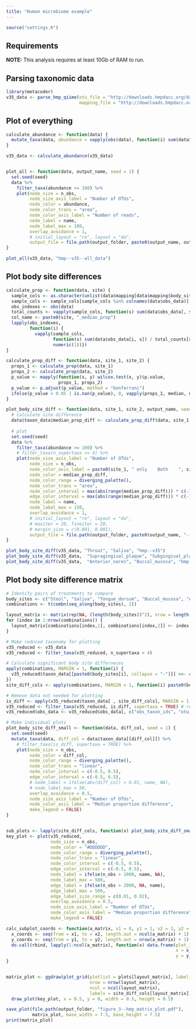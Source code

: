 ```yaml
---
title: "Human microbiome example"
---
```


```r
source("settings.R")
```

## Requirements 

**NOTE:** This analysis requires at least 10Gb of RAM to run. 

## Parsing taxonomic data

```r
library(metacoder)
v35_data <- parse_hmp_qiime(otu_file = "http://downloads.hmpdacc.org/data/HMQCP/otu_table_psn_v35.txt.gz",
                            mapping_file = "http://downloads.hmpdacc.org/data/HMQCP/v35_map_uniquebyPSN.txt.bz2")
```


## Plot of everything

```r
calculate_abundance <- function(data) {
  mutate_taxa(data, abundance = vapply(obs(data), function(i) sum(data$obs_data[i, colnames(data$obs_data) %in% data$mapping$sample_id]), numeric(1)))
}

v35_data <- calculate_abundance(v35_data)


plot_all <- function(data, output_name, seed = 1) {
  set.seed(seed)
  data %>%
    filter_taxa(abundance >= 100) %>%
    plot(node_size = n_obs,
         node_size_axis_label = "Number of OTUs",
         node_color = abundance,
         node_color_trans = "area",
         node_color_axis_label = "Number of reads",
         node_label = name,
         node_label_max = 100,
         overlap_avoidance = 1,
         # initial_layout = "re", layout = "da",
         output_file = file.path(output_folder, paste0(output_name, output_format)))
}

plot_all(v35_data, "hmp--v35--all_data")
```




## Plot body site differences

```r
calculate_prop <- function(data, site) {
  sample_cols <- as.character(unlist(data$mapping[data$mapping$body_site == site, "sample_id"]))
  sample_cols <- sample_cols[sample_cols %in% colnames(data$obs_data)]
  obs_indexes <- obs(data)
  total_counts <- vapply(sample_cols, function(s) sum(data$obs_data[, s]), numeric(1))
  col_name <- paste0(site, "_median_prop")
  lapply(obs_indexes,
         function(i) {
           vapply(sample_cols, 
                  function(s) sum(data$obs_data[i, s]) / total_counts[s],
                  numeric(1))})
}

calculate_prop_diff <- function(data, site_1, site_2) {
  props_1 <- calculate_prop(data, site_1)
  props_2 <- calculate_prop(data, site_2)
  p_value <- mapply(function(x, y) wilcox.test(x, y)$p.value,
                    props_1, props_2)
  p_value <- p.adjust(p_value, method = "bonferroni")
  ifelse(p_value > 0.05 | is.nan(p_value), 0, vapply(props_1, median, numeric(1)) - vapply(props_2, median, numeric(1)))
}

plot_body_site_diff <- function(data, site_1, site_2, output_name, seed = 1) {
  # calculate site difference
  data$taxon_data$median_prop_diff <- calculate_prop_diff(data, site_1, site_2)
  
  # plot
  set.seed(seed)
  data %>%
    filter_taxa(abundance >= 100) %>%
    # filter_taxa(n_supertaxa <= 4) %>%
    plot(node_size_axis_label = "Number of OTUs",
         node_size = n_obs,
         node_color_axis_label = paste0(site_1, " only    Both    ", site_2, " only"),
         node_color = median_prop_diff,
         node_color_range = diverging_palette(),
         node_color_trans = "area",
         node_color_interval = max(abs(range(median_prop_diff))) * c(-1, 1),
         edge_color_interval = max(abs(range(median_prop_diff))) * c(-1, 1),
         node_label = name,
         node_label_max = 150,
         overlap_avoidance = 1,
         # initial_layout = "re", layout = "da",
         # maxiter = 20, fineiter = 20,
         # margin_size = c(0.001, 0.001),
         output_file = file.path(output_folder, paste0(output_name, "--", site_1, "_vs_", site_2, output_format)))
}

plot_body_site_diff(v35_data, "Throat", "Saliva", "hmp--v35")
plot_body_site_diff(v35_data,  "Supragingival_plaque", "Subgingival_plaque", "hmp--v35")
plot_body_site_diff(v35_data,  "Anterior_nares", "Buccal_mucosa", "hmp--v35")
```


## Plot body site difference matrix

```r
# Identify pairs of treatments to compare
body_sites <- c("Stool", "Saliva", "Tongue_dorsum", "Buccal_mucosa", "Anterior_nares")
combinations <- t(combn(seq_along(body_sites), 2))

layout_matrix <- matrix(rep(NA, (length(body_sites))^2), nrow = length(body_sites))
for (index in 1:nrow(combinations)) {
  layout_matrix[combinations[index,1], combinations[index,2]] <- index
}

# Make reduced taxonomy for plotting
v35_reduced <- v35_data
v35_reduced <- filter_taxa(v35_reduced, n_supertaxa < 4)

# Calculate significant body site differneces
apply(combinations, MARGIN = 1, function(i) {
  v35_reduced$taxon_data[[paste0(body_sites[i], collapse = "-")]] <<- calculate_prop_diff(v35_reduced, body_sites[i[1]],  body_sites[i[2]])
})
site_diff_cols <- apply(combinations, MARGIN = 1, function(i) paste0(body_sites[i], collapse = "-"))

# Remove data not needed for plotting
is_diff <- apply(v35_reduced$taxon_data[ , site_diff_cols], MARGIN = 1, function(a_row) any(a_row != 0))
v35_reduced <- filter_taxa(v35_reduced, is_diff, supertaxa = TRUE) # remove taxa with no differences
v35_reduced$obs_data <- v35_reduced$obs_data[, c("obs_taxon_ids", "otu_id")] # remove per-otu data since it is big
```



```r
# Make individual plots
plot_body_site_diff_small <- function(data, diff_col, seed = 1) {
  set.seed(seed)
  mutate_taxa(data, diff_col = data$taxon_data[[diff_col]]) %>%
    # filter_taxa(is_diff, supertaxa = TRUE) %>%
    plot(node_size = n_obs,
         node_color = diff_col,
         node_color_range = diverging_palette(),
         node_color_trans = "linear",
         node_color_interval = c(-0.5, 0.5),
         edge_color_interval = c(-0.5, 0.5),
         # node_label = ifelse(abs(diff_col) > 0.01, name, NA),
         # node_label_max = 50,
         overlap_avoidance = 0.5,
         node_size_axis_label = "Number of OTUs",
         node_color_axis_label = "Median proportion difference",
         make_legend = FALSE)
}


sub_plots <- lapply(site_diff_cols, function(x) plot_body_site_diff_small(v35_reduced, x))
key_plot <- plot(v35_reduced,
                 node_size = n_obs,
                 node_color = "#DDDDDD",
                 node_color_range = diverging_palette(),
                 node_color_trans = "linear",
                 node_color_interval = c(-0.5, 0.5),
                 edge_color_interval = c(-0.5, 0.5),
                 node_label = ifelse(n_obs > 2000, name, NA),
                 node_label_max = 500,
                 edge_label = ifelse(n_obs > 2000, NA, name),
                 edge_label_max = 500,
                 edge_label_size_range = c(0.01, 0.02),
                 overlap_avoidance = 0.5,
                 node_size_axis_label = "Number of OTUs",
                 node_color_axis_label = "Median proportion difference",
                 make_legend = FALSE)
```


```r
calc_subplot_coords <- function(a_matrix, x1 = 0, y1 = 1, x2 = 1, y2 = 1) {
  x_coords <- seq(from = x1, to = x2, length.out = ncol(a_matrix) + 1)[- (ncol(a_matrix) + 1)]
  y_coords <- seq(from = y1, to = y2, length.out = nrow(a_matrix) + 1)[- (nrow(a_matrix) + 1)]
  do.call(rbind, lapply(1:ncol(a_matrix), function(x) data.frame(plot_index = a_matrix[, x],
                                                                 x = x_coords[x], 
                                                                 y = y_coords[1:nrow(a_matrix)])))
}


matrix_plot <- ggdraw(plot_grid(plotlist = plots[layout_matrix], label_size = 8,
                                nrow = nrow(layout_matrix), 
                                ncol = ncol(layout_matrix), 
                                labels = site_diff_cols[layout_matrix])) + 
  draw_plot(key_plot, x = 0.5, y = 0, width = 0.5, height = 0.5)

save_plot(file.path(output_folder, "figure_3--hmp_matrix_plot.pdf"), 
          matrix_plot, base_width = 7.5, base_height = 7.5)
print(matrix_plot)

```

